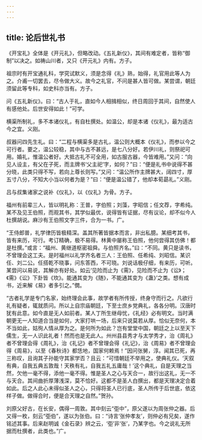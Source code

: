 ```yaml
---
---
---
```

title: 论后世礼书
---







《开宝礼》全体是《开元礼》，但略改动。《五礼新仪》，其间有难定者，皆称“御制”以决之。如祷山川者，又只《开元礼》内有。方子。

祖宗时有开宝通礼科，学究试默义，须是念得《礼》熟，始得，礼官用此等人为之。介甫一切罢去，尽令做大义。故今之礼官，不问是甚人皆可做。某尝谓，朝廷须留此等专科，如史科亦当有。方子。

问《五礼新仪》。曰：“古人于礼，直如今人相揖相似，终日周回于其间，自然使人有感他处。后世安得如此！”可学。

横渠所制礼，多不本诸仪礼，有自杜撰处。如温公，却是本诸《仪礼》，最为适古今之宜。义刚。

叔器问四先生礼。曰：“二程与横渠多是古礼，温公则大概本《仪礼》，而参以今之可行者。要之，温公较稳，其中与古不甚远，是七八分好。若伊川礼，则祭祀可用。婚礼，惟温公者好。大抵古礼不可全用，如古服古器，今皆难用。”又问：“向见人设主，有父在子死，而主牌书‘父主祀’字，如何？”曰：“便是礼书中说得不甚分晓，此类只得不写，若向上尊长则写。”又问：“温公所作主牌甚大，阔四寸，厚五寸八分，不知大小当以何者为是？”曰：“便是温公错了，他却本荀勗礼。”义刚。

吕与叔集诸家之说补《仪礼》，以《仪礼》为骨。方子。

福州有前辈三人，皆以明礼称：王普，字伯照；刘藻，字昭信；任文荐，字希纯。某不及见王伯照，而观其书，其学似最优，说得皆有证据，尽有议论，却不似今人杜撰胡说。麻沙有王伯照文字三件，合为一书。广。

“王侍郎普，礼学律历皆极精深。盖其所著皆据本而言，非出私臆。某细考其书，皆有来历，可行。考订精确，极不易得。林黄中屡称王伯照，他何尝得其仿佛！都是杜撰。”或言：“福州、黄继道枢密祖舜。与伯照齐名。”曰：“不同。黄只是读书，不曾理会这工夫。是时福州以礼学齐名者三人：王伯照、任希纯、刘昭信。某识任、刘二公。任搭乾不晓事，问东答西，不可晓。刘说话极仔细，有来历，可听。某尝问以易说，其解亦有好处。如云‘见险而止为《需》，见险而不止为《讼》；《需》《讼》下卦皆《坎》。能通其变为《随》，不能通其变为《蛊》’之类。想有成书，近来解《易》者多引之。”僩。

“古者礼学是专门名家，始终理会此事，故学者有所传授，终身守而行之。凡欲行礼有疑者，辄就质问。所以上自宗庙朝廷，下至士庶乡党典礼，各各分明。汉唐时犹有此意。如今直是无人如前者。某人丁所生继母忧，《礼经》必有明文。当时满朝更无一人知道合当是如何，大家打哄一场，后来只说莫若从厚。恰似无奈何，本不当如此，姑徇人情从厚为之。是何所为如此？岂有堂堂中国，朝廷之上以至天下儒生，无一人识此礼者！然而也是无此人。州州县县秀才与太学秀才，治《周礼》者不曾理会得《周礼》，治《礼记》者不曾理会得《礼记》，治《周易》者不曾理会得《周易》，以至《春秋诗》都恁地，国家何赖焉！”因问张舅，淳。闻其已死，再三称叹，且询其子孙能守其家学否？且云：“可惜朝廷不举用之，使典礼仪。‘天叙有典，自我五典五敦哉！天秩有礼，自我五礼五庸哉！’这个典礼，自是天理之当然，欠他一毫不得，添他一毫不得。惟是圣人之心与天合一，故行出这礼，无一不与天合。其间曲折厚薄浅深，莫不恰好。这都不是圣人白撰出，都是天理决定合着如此。后之人此心未得似圣人之心，只得将圣人已行底，圣人所传于后世底，依这样子做。做得合时，便是合天理之自然。”贺孙。

刘原父好古，在长安，偶得一周敦。其中刻云“弡中”，原父遂以为周张仲之器。后又得一枚，刻云“弡伯”，遂以为张伯。曰：“诗言‘张仲孝友’，则仲必有兄矣，遂作铭述其事。后来赵明诚《金石录》辨之云，‘弡’非‘张’，乃某字也。今之说礼无所据而杜撰者，此类也。”广。